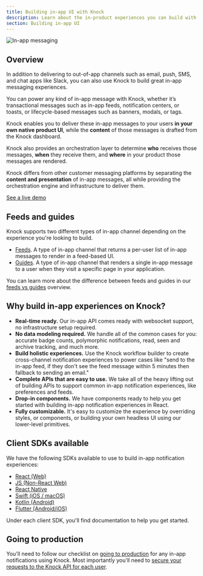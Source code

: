 ```yaml
---
title: Building in-app UI with Knock
description: Learn about the in-product experiences you can build with our APIs and SDKs.
section: Building in-app UI
---
```


<Image
  src="/images/in-app-ui/in-app-message-components.png"
  alt="In-app messaging"
  className="rounded-md mx-auto border border-gray-200"
  width={1828}
  height={793}
/>

## Overview

In addition to delivering to out-of-app channels such as email, push, SMS, and chat apps like Slack, you can also use Knock to build great in-app messaging experiences.

You can power any kind of in-app message with Knock, whether it’s transactional messages such as in-app feeds, notification centers, or toasts, or lifecycle-based messages such as banners, modals, or tags.

Knock enables you to deliver these in-app messages to your users **in your own native product UI**, while the **content** of those messages is drafted from the Knock dashboard.

Knock also provides an orchestration layer to determine **who** receives those messages, **when** they receive them, and **where** in your product those messages are rendered.

Knock differs from other customer messaging platforms by separating the **content and presentation** of in-app messages, all while providing the orchestration engine and infrastructure to deliver them.

[See a live demo](https://in-app-demo.knock.app/)

## Feeds and guides

Knock supports two different types of in-app channel depending on the experience you're looking to build.

- [Feeds](/in-app-ui/feeds/overview). A type of in-app channel that returns a per-user list of in-app messages to render in a feed-based UI.
- [Guides](/in-app-ui/guides/overview). A type of in-app channel that renders a single in-app message to a user when they visit a specific page in your application.

You can learn more about the difference between feeds and guides in our [feeds vs guides](/in-app-ui/feeds-vs-guides) overview.

## Why build in-app experiences on Knock?

- **Real-time ready.** Our in-app API comes ready with websocket support, no infrastructure setup required.
- **No data modeling required.** We handle all of the common cases for you: accurate badge counts, polymorphic notifications, read, seen and archive tracking, and much more.
- **Build holistic experiences.** Use the Knock workflow builder to create cross-channel notification experiences to power cases like "send to the in-app feed, if they don't see the feed message within 5 minutes then fallback to sending an email."
- **Complete APIs that are easy to use.** We take all of the heavy lifting out of building APIs to support common in-app notification experiences, like preferences and feeds.
- **Drop-in components.** We have components ready to help you get started with building in-app notification experiences in React.
- **Fully customizable.** It's easy to customize the experience by overriding styles, or components, or building your own headless UI using our lower-level primitives.

## Client SDKs available

We have the following SDKs available to use to build in-app notification experiences:

- [React (Web)](/in-app-ui/react/overview)
- [JS (Non-React Web)](/in-app-ui/javascript/overview)
- [React Native](/in-app-ui/react-native/overview)
- [Swift (iOS / macOS)](/in-app-ui/ios/overview)
- [Kotlin (Android)](/in-app-ui/android/overview)
- [Flutter (Android/iOS)](/in-app-ui/flutter/overview)

Under each client SDK, you'll find documentation to help you get started.

## Going to production

You'll need to follow our checklist on [going to production](/tutorials/implementation-guide#going-to-production) for any in-app notifications using Knock. Most importantly you'll need to [secure your requests to the Knock API for each user](/in-app-ui/security-and-authentication).
